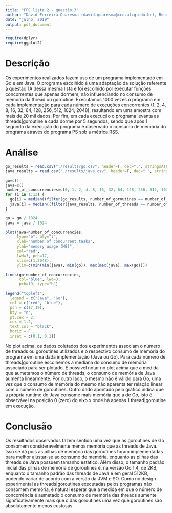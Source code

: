 ```yaml
---
title: "FPC lista 2 - questão 3"
author: "David Ferreira Quaresma (david.quaresma@ccc.ufcg.edu.br), Renato Dantas Henriques (renato.henriques@ccc.ufcg.edu.br)"
date: "julho, 2019"
output: pdf_document
---
```


```r
require(dplyr)
require(ggplot2)
```

# Descrição
Os experimentos realizados fazem uso de um programa implementado em Go e em Java. O programa escolhido é uma adaptação da solução referente à questão 1A dessa mesma lista e foi escolhido por executar funções concorrentes que apenas dormem, não influenciando no consumo de memória da thread ou goroutine. Executamos 1000 vezes o programa em cada implementação para cada número de execuções concorrentes (1, 2, 4, 8, 16, 32, 64, 128, 256, 512, 1024, 2048), resultando em uma amostra com mais de 20 mil dados. Por fim, em cada execução o programa levanta as threads|goroutine e cada dorme por 5 segundos, sendo que após 1 segundo da execução do programa é observado o consumo de memória do programa através do programa PS sob a métrica RSS.

# Análise
```r
go_results = read.csv("./results/go.csv", header=T, dec=".", stringsAsFactors=F)
java_results = read.csv("./results/java.csv", header=T, dec=".", stringsAsFactors=F)

go=c()
java=c()
number_of_concurrencies=c(0, 1, 2, 4, 8, 16, 32, 64, 128, 256, 512, 1024, 2048)
for (i in 1:13) {
  go[i] = median((filter(go_results, number_of_goroutines == number_of_concurrencies[i]))$memory_size_in_K)
  java[i] = median((filter(java_results, number_of_threads == number_of_concurrencies[i]))$memory_size_in_K)
}

go = go / 1024
java = java / 1024

plot(java~number_of_concurrencies,  
     type="b", bty="l", 
     xlab="number of concurrent tasks", 
     ylab="memory usage (MB)", 
     col="red", 
     lwd=3, pch=17, 
     xlim=c(1,2048),
     ylim=c(min(min(java), min(go)), max(max(java), max(go))))

lines(go~number_of_concurrencies, 
      col="blue", lwd=3, 
      pch=19, type="b")

legend("topleft",
  legend = c("Java", "Go"), 
  col = c("red", "blue"), 
  pch = c(17,19), 
  bty = "n", 
  pt.cex = 2, 
  cex = 1.2, 
  text.col = "black", 
  horiz = F , 
  inset = c(0.1, 0.1))
```
No plot acima, os dados coletados dos experimentos associam o número de threads ou goroutines utilizados e o respectivo consumo de memória do programa em uma dada implementação (Java ou Go). Para cada número de threads|goroutine escolhemos a mediana do consumo de memória associado para ser plotado. É possível notar no plot acima que a medida que aumetamos o número de threads, o consumo de memória de Java aumenta linearmente. Por outro lado, o mesmo não é válido para Go, uma vez que o consumo de memória do mesmo não aparenta ter relação linear com o número de goroutines. Outro dado apontado pelo gráfico indica que a própria runtime do Java consome mais memória que a de Go, isto é observável na posição 0 (zero) do eixo x onde há apenas 1 thread|goroutine em execução. 

# Conclusão
Os resultados observados fazem sentido uma vez que as goroutines de Go consomem consideravelmente menos memória que as threads de Java. Isso se dá pois as pilhas de memória das goroutines foram implementadas para melhor ajustar-se ao consumo de memória, enquanto as pilhas das threads de Java possuem tamanho estático. Além disso, o tamanho padrão inicial das pilhas de memória de goroutines é, na versão Go 1.4, de 2KB, enquanto o tamanho padrão das threads de Java é em geral 512KB, podendo variar de acordo com a versão da JVM e SO. Como no design experimental as threads|goroutines executadas pelos programas não consomem memória, é natural esperar que a medida em que o número de concorrência é aumetado o consumo de memória das threads aumente significativamente mais que o das goroutines uma vez que goroutines são absolutamente menos custosas. 
